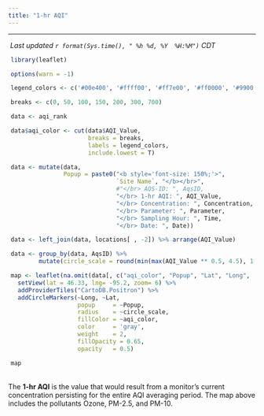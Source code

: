 ---
title: "1-hr AQI"
---  


<script type="text/JavaScript">
  setTimeout(function() { window.location=window.location;}, 350000);
</script>

<hr>  


<div style = "margin-left: 4px;"> 
 _Last updated `r format(Sys.time(), " %h %d, %Y  %H:%M")` CDT_
</div>

<div style = "margin-right: 1%; margin-left: 1%;">   
```{r leafMap, message=F, echo=F, warning=F,  fig.height = 5.3}
library(leaflet)

options(warn = -1)

legend_colors <- c('#00e400', '#ffff00', '#ff7e00', '#ff0000', '#99004c', '#7e0023')

breaks <- c(0, 50, 100, 150, 200, 300, 700)

data <- aqi_rank 

data$aqi_color <- cut(data$AQI_Value, 
                      breaks = breaks, 
                      labels = legend_colors,
                      include.lowest = T)

data <- mutate(data, 
               Popup = paste0("<b style='font-size: 150%;'>", 
                              `Site Name`, "</b></br>", 
                              #"</br> AQS-ID: ", AqsID,
                              "</br> 1-hr AQI: ", AQI_Value,
                              "</br> Concentration: ", Concentration,
                              "</br> Parameter: ", Parameter,
                              "</br> Sampling Hour: ", Time,
                              "</br> Date: ", Date))

data <- left_join(data, locations[ , -2]) %>% arrange(AQI_Value)

data <- group_by(data, AqsID) %>%
        mutate(circle_scale = round(min(max(AQI_Value ** 0.5, 4.5), 12, na.rm = T), 1))

map <- leaflet(na.omit(data[, c("aqi_color", "Popup", "Lat", "Long", "circle_scale")]), width = '99%') %>%
  setView(lat = 46.33, lng= -95.2, zoom= 6) %>%
  addProviderTiles("CartoDB.Positron") %>%
  addCircleMarkers(~Long, ~Lat, 
                   popup     = ~Popup, 
                   radius    = ~circle_scale, 
                   fillColor = ~aqi_color,
                   color     = 'gray',
                   weight    = 2, 
                   fillOpacity = 0.65,
                   opacity   = 0.5)

map 
```
</div>
<br>
The __1-hr AQI__ is the value that would result from a monitor's current concentration persisting for the entire AQI averaging period. The map above includes the pollutants Ozone, PM-2.5, and PM-10.
